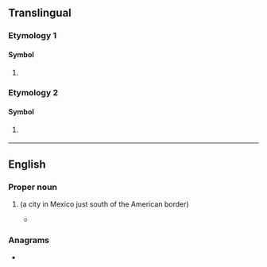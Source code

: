 {{also|tj|.tj|tj.|-tj}}
==Translingual==

===Etymology 1===

====Symbol====
{{mul-symbol}}

# {{SI-unit-abb|tera|joule|[[work]] or [[energy]]}}

===Etymology 2===

====Symbol====
{{mul-symbol}}

# {{ISO 3166|1|2|Tajikistan|from=1992}}
#: {{syn|mul|TJK|qq1={{w|ISO 3166-1 alpha-3|alpha-3}}}}

----

==English==

===Proper noun===
{{en-proper noun}}

# {{abbr of|en|[[Tijuana]]}} (a city in Mexico just south of the American border)
#* {{quote-book|en|passage=That was when Customs stopped every car at the S. D. border and checked for drugs, which reminds me of the first time I went to '''TJ'''—Tijuana, Mexico.|url=https://books.google.com/books?isbn=1682134822|year=2016|author=Mike Salazar|title=Steak & Cherry Pie}}

===Anagrams===
* {{anagrams|en|a=jt|JT}}